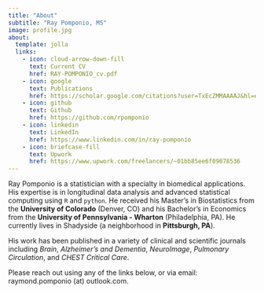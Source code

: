 ```yaml
---
title: "About"
subtitle: "Ray Pomponio, MS"
image: profile.jpg
about:
  template: jolla
  links:
    - icon: cloud-arrow-down-fill
      text: Current CV
      href: RAY-POMPONIO_cv.pdf
    - icon: google
      text: Publications
      href: https://scholar.google.com/citations?user=TxEcZMMAAAAJ&hl=en
    - icon: github
      text: Github
      href: https://github.com/rpomponio
    - icon: linkedin
      text: LinkedIn
      href: https://www.linkedin.com/in/ray-pomponio
    - icon: briefcase-fill
      text: Upwork
      href: https://www.upwork.com/freelancers/~01bb85ee6f09078536
---
```


Ray Pomponio is a statistician with a specialty in biomedical applications. His expertise is in longitudinal data analysis and advanced statistical computing using `R` and `python`. He received his Master's in Biostatistics from the **University of Colorado** (Denver, CO) and his Bachelor's in Economics from the **University of Pennsylvania - Wharton** (Philadelphia, PA). He currently lives in Shadyside (a neighborhood in **Pittsburgh, PA**).

His work has been published in a variety of clinical and scientific journals including *Brain*, *Alzheimer’s and Dementia*, *NeuroImage*, *Pulmonary Circulation*, and *CHEST Critical Care*.

Please reach out using any of the links below, or via email: raymond.pomponio (at) outlook.com.

